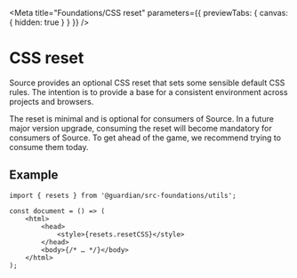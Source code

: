 
<Meta
	title="Foundations/CSS reset"
	parameters={{ previewTabs: { canvas: { hidden: true } } }}
/>

# CSS reset

Source provides an optional CSS reset that sets some sensible default CSS rules. The intention is to provide a base for a consistent environment across projects and browsers.

The reset is minimal and is optional for consumers of Source. In a future major version upgrade, consuming the reset will become mandatory for consumers of Source. To get ahead of the game, we recommend trying to consume them today.

## Example

```tsx
import { resets } from '@guardian/src-foundations/utils';

const document = () => (
	<html>
		<head>
			<style>{resets.resetCSS}</style>
		</head>
		<body>{/* … */}</body>
	</html>
);
```
